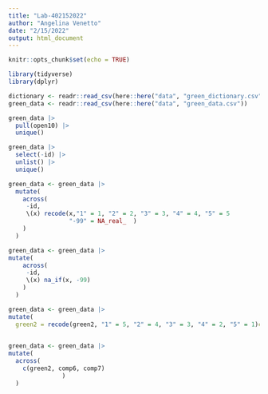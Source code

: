 ```yaml
---
title: "Lab-402152022"
author: "Angelina Venetto"
date: "2/15/2022"
output: html_document
---
```


```r
knitr::opts_chunk$set(echo = TRUE)
```
```r
library(tidyverse)
library(dplyr)
```

```r
dictionary <- readr::read_csv(here::here("data", "green_dictionary.csv"))
green_data <- readr::read_csv(here::here("data", "green_data.csv"))
```
```r
green_data |> 
  pull(open10) |> 
  unique()
```
```r
green_data |> 
  select(-id) |> 
  unlist() |> 
  unique()
```
```r
green_data <- green_data |> 
  mutate(
    across(
     -id,
     \(x) recode(x,"1" = 1, "2" = 2, "3" = 3, "4" = 4, "5" = 5
                 "-99" = NA_real_  )
    )
  )
```
```r
green_data <- green_data |> 
mutate(
    across(
     -id,
     \(x) na_if(x, -99)
    )
  )
```
```r
green_data <- green_data |> 
mutate(
  green2 = recode(green2, "1" = 5, "2" = 4, "3" = 3, "4" = 2, "5" = 1)comp6 = max(comp6, na.IM = TRUE) - min(comp6, na.rm = TRUE) - comp6)
  
```

```r
green_data <- green_data |> 
mutate(
  across(
    c(green2, comp6, comp7)
               )
  )
  
```